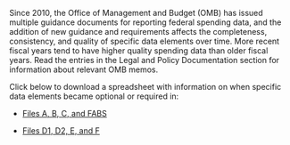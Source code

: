 Since 2010, the Office of Management and Budget (OMB) has issued
multiple guidance documents for reporting federal spending data, and
the addition of new guidance and requirements affects the
completeness, consistency, and quality of specific data elements
over time. More recent fiscal years tend to have higher quality
spending data than older fiscal years. Read the entries in the Legal
and Policy Documentation section for information about relevant OMB memos.

Click below to download a spreadsheet with information on when specific
data elements became optional or required in:

- <a target="_blank" rel="noopener noreferrer" href="https://fiscal.treasury.gov/files/data-transparency/RSS_v2.2_RequiredOptional_Historical.xlsx">Files A, B, C, and FABS</a>

- <a target="_blank" rel="noopener nonreferrer" href="https://fiscal.treasury.gov/files/data-transparency/IDD_v2.2_RequiredOptional_Historical.xlsx">Files D1, D2, E, and F</a>
